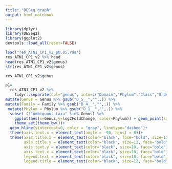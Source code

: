 ```yaml
---
title: "DESeq graph"
output: html_notebook
---
```



```r
library(dplyr)
library(DESeq2)
library(ggplot2)
devtools::load_all(reset=FALSE)

```

```r

load("res_ATN1_CP1_v2_p0.05.rda")
res_ATN1_CP1_v2 %>% head
head(res_ATN1_CP1_v2$genus)
str(res_ATN1_CP1_v2$genus)

```

```r

res_ATN1_CP1_v2$genus

p1=
  res_ATN1_CP1_v2 %>%
    tidyr::separate(col="genus", into=c("Domain","Phylum","Class","Order","Family","Genus"), sep=";") %>%
mutate(Genus = Genus %>% gsub("D_5__","",.)) %>%
mutate(Family = Family %>% gsub("D_4__","",.)) %>%
 mutate(Phylum = Phylum %>% gsub("D_1__","",.)) %>% 
  subset (!"Ambiguous_taxa" %in% Genus) %>% 
    ggplot(aes(x=Genus,y=log2FoldChange, color=Phylum)) + geom_point(size=3) +
    theme_set(theme_bw())+
  geom_hline(yintercept=0, color = "gray", linetype="dashed")+
  theme(axis.text.x = element_text(angle = -90, hjust = 0))+
  theme(axis.title.x = element_text(color="black", face="bold", size=13),
        axis.title.y = element_text(color="black", size=12, face="bold"),
        axis.text.y = element_text(color="black", size=10, face="bold"),
        axis.text.x = element_text(color="black", size=10, face="bold"),
        legend.text = element_text(color="black", size=10, face="bold"),
        legend.title = element_text(color="black", size=12, face="bold"))





  
```

